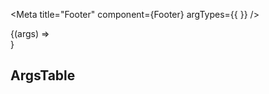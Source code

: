 


<Meta
  title="Footer"
  component={Footer}
  argTypes={{ }}
/>

<FooterDescription />

<Canvas>
  <Story name="Footer" height="400px">
    {(args) => <Footer {...args} />}
  </Story>
</Canvas>

## ArgsTable

<ArgsTable of={Footer} />
